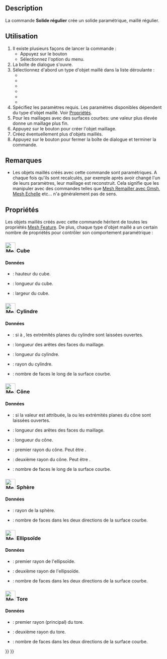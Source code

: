 <languages/>

{{Docnav/fr
|[[Mesh_Scale/fr|Échelle]]
|[[Mesh_Union/fr|Union]]
|[[Mesh_Workbench/fr|Atelier Mesh]]
|IconL=Mesh_Scale.svg
|IconR=Mesh_Union.svg
|IconC=Workbench_Mesh.svg
}}

{{GuiCommand/fr
|Name=Mesh BuildRegularSolid
|Name/fr=Mesh Solide régulier
|MenuLocation=Maillages → Solide régulier...
|Workbenches=[[Mesh Workbench/fr|Mesh]]
}}

==Description==

La commande '''Solide régulier''' crée un solide paramétrique, maillé régulier.

<span id="Usage"></span>
==Utilisation==

# Il existe plusieurs façons de lancer la commande :
#* Appuyez sur le bouton {{Button|[[Image:Mesh_BuildRegularSolid.svg|16px]] [[Mesh_BuildRegularSolid/fr|Solide régulier...]]}}
#* Sélectionnez l'option {{MenuCommand|Maillages → [[Image:Mesh_BuildRegularSolid.svg|16px]] Solide régulier...}} du menu.
# La boîte de dialogue {{MenuCommand|Solide régulier}} s'ouvre.
# Sélectionnez d'abord un type d'objet maillé dans la liste déroulante :
#* {{MenuCommand|[[Image:Mesh_Cube.svg|16px]] Cube}}
#* {{MenuCommand|[[Image:Mesh_Cylinder.svg|16px]] Cylindre}}
#* {{MenuCommand|[[Image:Mesh_Cone.svg|16px]] Cône}}
#* {{MenuCommand|[[Image:Mesh_Sphere.svg|16px]] Sphère}}
#* {{MenuCommand|[[Image:Mesh_Ellipsoid.svg|16px]] Ellipsoïde}}
#* {{MenuCommand|[[Image:Mesh_Torus.svg|16px]] Tore}}
# Spécifiez les paramètres requis. Les paramètres disponibles dépendent du type d'objet maillé. Voir [[#Properties|Propriétés]].
# Pour les maillages avec des surfaces courbes: une valeur {{MenuCommand|Numérisation}} plus élevée donne un maillage plus fin.
# Appuyez sur le bouton {{Button|Créer}} pour créer l'objet maillage.
# Créez éventuellement plus d'objets maillés.
# Appuyez sur le bouton {{Button|Fermer}} pour fermer la boîte de dialogue et terminer la commande.

<span id="Notes"></span>
==Remarques==

* Les objets maillés créés avec cette commande sont paramétriques. A chaque fois qu'ils sont recalculés, par exemple après avoir changé l'un de leurs paramètres, leur maillage est reconstruit. Cela signifie que les manipuler avec des commandes telles que [[Mesh_RemeshGmsh/fr|Mesh Remailler avec Gmsh]], [[Mesh_Scale/fr|Mesh Echelle]] etc... n'a généralement pas de sens.

<span id="Properties"></span>
==Propriétés==

Les objets maillés créés avec cette commande héritent de toutes les propriétés [[Mesh_Feature/fr|Mesh Feature]]. De plus, chaque type d'objet maillé a un certain nombre de propriétés pour contrôler son comportement paramétrique :

===[[Image:Mesh_Cube.svg|32px]] Cube===

<span id="Data"></span>
==== Données ====

{{TitleProperty|Cube}}

* {{PropertyData|Height|FloatConstraint}} : hauteur du cube.
* {{PropertyData|Length|FloatConstraint}} : longueur du cube.
* {{PropertyData|Width|FloatConstraint}} : largeur du cube.

<span id="32px_Cylinder"></span>
===[[Image:Mesh_Cylinder.svg|32px]] Cylindre===

<span id="Data"></span>
==== Données ====

{{TitleProperty|Base}}

* {{PropertyData|Closed|Bool}} : si à {{FALSE}}, les extrémités planes du cylindre sont laissées ouvertes. 
* {{PropertyData|Edge Length|FloatConstraint}} : longueur des arêtes des faces du maillage.
* {{PropertyData|Length|FloatConstraint}} : longueur du cylindre.
* {{PropertyData|Radius|FloatConstraint}} : rayon du cylindre.
* {{PropertyData|Sampling|IntegerConstraint}} : nombre de faces le long de la surface courbe.

<span id="32px_Cone"></span>
===[[Image:Mesh_Cone.svg|32px]] Cône===

<span id="Data"></span>
==== Données ====

{{TitleProperty|Base}}

* {{PropertyData|Closed|Bool}} : si la valeur {{FALSE}} est attribuée, la ou les extrémités planes du cône sont laissées ouvertes. 
* {{PropertyData|Edge Length|FloatConstraint}} : longueur des arêtes des faces du maillage.
* {{PropertyData|Length|FloatConstraint}} : longueur du cône.
* {{PropertyData|Radius 1|FloatConstraint}} : premier rayon du cône. Peut être {{value|0}}.
* {{PropertyData|Radius 2|FloatConstraint}} : deuxième rayon du cône. Peut être {{value|0}}.
* {{PropertyData|Sampling|IntegerConstraint}} : nombre de faces le long de la surface courbe.

<span id="32px_Sphere"></span>
===[[Image:Mesh_Sphere.svg|32px]] Sphère===

<span id="Data"></span>
==== Données ====

{{TitleProperty|Base}}

* {{PropertyData|Radius|FloatConstraint}} : rayon de la sphère.
* {{PropertyData|Sampling|IntegerConstraint}} : nombre de faces dans les deux directions de la surface courbe.

<span id="32px_Ellipsoid"></span>
===[[Image:Mesh_Ellipsoid.svg|32px]] Ellipsoïde===

<span id="Data"></span>
==== Données ====

{{TitleProperty|Base}}

* {{PropertyData|Radius 1|FloatConstraint}} : premier rayon de l'ellipsoïde.
* {{PropertyData|Radius 2|FloatConstraint}} : deuxième rayon de l'ellipsoïde.
* {{PropertyData|Sampling|IntegerConstraint}} : nombre de faces dans les deux directions de la surface courbe.

<span id="32px_Torus"></span>
===[[Image:Mesh_Torus.svg|32px]] Tore===

<span id="Data"></span>
==== Données ====

{{TitleProperty|Base}}

* {{PropertyData|Radius 1|FloatConstraint}} : premier rayon (principal) du tore.
* {{PropertyData|Radius 2|FloatConstraint}} : deuxième rayon du tore.
* {{PropertyData|Sampling|IntegerConstraint}} : nombre de faces dans les deux directions de la surface courbe.


{{Docnav/fr
|[[Mesh_Scale/fr|Échelle]]
|[[Mesh_Union/fr|Union]]
|[[Mesh_Workbench/fr|Atelier Mesh]]
|IconL=Mesh_Scale.svg
|IconR=Mesh_Union.svg
|IconC=Workbench_Mesh.svg
}}

{{Mesh Tools navi{{#translation:}}}}
{{Userdocnavi{{#translation:}}}}
{{clear}}
